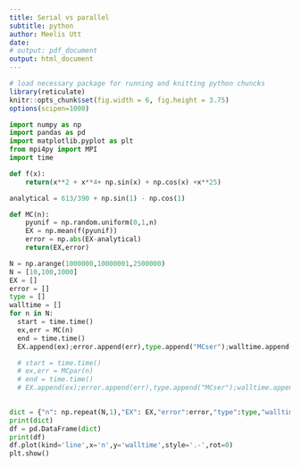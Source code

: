 ```yaml
---
title: Serial vs parallel
subtitle: python
author: Meelis Utt
date: 
# output: pdf_document
output: html_document
---
```


```r
# load necessary package for running and knitting python chuncks
library(reticulate)
knitr::opts_chunk$set(fig.width = 6, fig.height = 3.75)
options(scipen=1000)
```

```python
import numpy as np
import pandas as pd
import matplotlib.pyplot as plt
from mpi4py import MPI
import time

def f(x):
    return(x**2 + x**4+ np.sin(x) + np.cos(x) +x**25)

analytical = 613/390 + np.sin(1) - np.cos(1)
```

```python
def MC(n):
    pyunif = np.random.uniform(0,1,n)
    EX = np.mean(f(pyunif))
    error = np.abs(EX-analytical)
    return(EX,error)
```

```python
N = np.arange(1000000,10000001,2500000)
N = [10,100,1000]
EX = []
error = []
type = []
walltime = []
for n in N:
  start = time.time()
  ex,err = MC(n)
  end = time.time()
  EX.append(ex);error.append(err),type.append("MCser");walltime.append(end-start)

  # start = time.time()
  # ex,err = MCpar(n)
  # end = time.time()
  # EX.append(ex);error.append(err),type.append("MCser");walltime.append(end-start)
  
```

```python
dict = {"n": np.repeat(N,1),"EX": EX,"error":error,"type":type,"walltime":walltime}
print(dict)
df = pd.DataFrame(dict)
print(df)
df.plot(kind='line',x='n',y='walltime',style='.-',rot=0)
plt.show()
```




